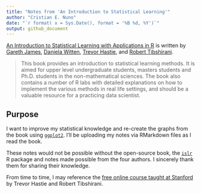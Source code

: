 ```yaml
---
title: "Notes from 'An Introduction to Statistical Learning'"
author: "Cristian E. Nuno"
date: "`r format( x = Sys.Date(), format = '%B %d, %Y')`"
output: github_document
---
```

<base target="_top"/>

[An Introduction to Statistical Learning with Applications in R](http://www-bcf.usc.edu/~gareth/ISL/) is written by [Gareth James](http://www-bcf.usc.edu/~gareth/bio.html), [Daniela Witten](https://en.wikipedia.org/wiki/Daniela_Witten), [Trevor Hastie](https://en.wikipedia.org/wiki/Trevor_Hastie), and [Robert Tibshirani](https://en.wikipedia.org/wiki/Robert_Tibshirani).

> This book provides an introduction to statistical learning methods. It is aimed for upper level undergraduate students, masters students and Ph.D. students in the non-mathematical sciences. The book also contains a number of R labs with detailed explanations on how to implement the various methods in real life settings, and should be a valuable resource for a practicing data scientist.

## Purpose

I want to improve my statistical knowledge and re-create the graphs from the book using [`ggplot2`](https://ggplot2.tidyverse.org/). I'll be uploading my notes via RMarkdown files as I read the book. 

These notes would not be possible without the open-source book, the [`islr`](https://cran.r-project.org/web/packages/ISLR/index.html) R package and notes made possible from the four authors. I sincerely thank them for sharing their knowledge. 

From time to time, I may reference the [free online course taught at Stanford](https://lagunita.stanford.edu/courses/HumanitiesSciences/StatLearning/Winter2016/about) by Trevor Hastie and Robert Tibshirani.
